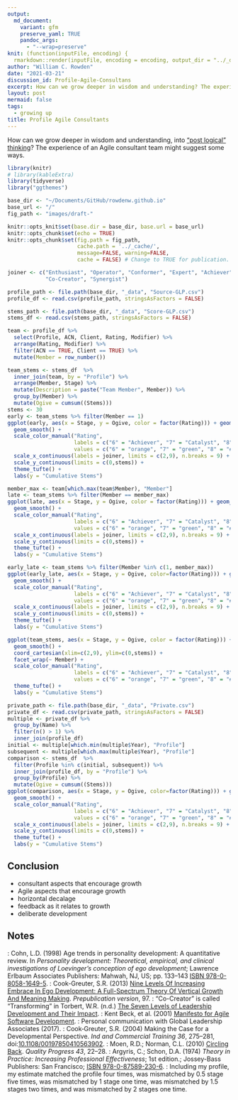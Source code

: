 ```yaml
---
output:
  md_document:
    variant: gfm
    preserve_yaml: TRUE
    pandoc_args:
      - "--wrap=preserve"
knit: (function(inputFile, encoding) {
  rmarkdown::render(inputFile, encoding = encoding, output_dir = "../_drafts") })
author: "William C. Rowden"
date: "2021-03-21"
discussion_id: Profile-Agile-Consultans
excerpt: How can we grow deeper in wisdom and understanding? The experience of an Agile consultant team suggests some ways.
layout: post
mermaid: false
tags:
  - growing up
title: Profile Agile Consultants
---
```


How can we grow deeper in wisdom and understanding, into ["post logical" thinking]({% post_url 2021-03-14-Grown-Up-Thinking %})? The experience of an Agile consultant team might suggest some ways.

```r
library(knitr)
# library(kableExtra)
library(tidyverse)
library("ggthemes")

base_dir <- "~/Documents/GitHub/rowdenw.github.io"
base_url <- "/"
fig_path <- "images/draft-"

knitr::opts_knit$set(base.dir = base_dir, base.url = base_url)
knitr::opts_chunk$set(echo = TRUE)
knitr::opts_chunk$set(fig.path = fig_path,
                      cache.path = '../_cache/',
                      message=FALSE, warning=FALSE,
                      cache = FALSE) # Change to TRUE for publication.
```

```r
joiner <- c("Enthusiast", "Operator", "Conformer", "Expert", "Achiever", "Catalyst",
            "Co-Creator", "Synergist")

profile_path <- file.path(base_dir, "_data", "Source-GLP.csv")
profile_df <- read.csv(profile_path, stringsAsFactors = FALSE)

stems_path <- file.path(base_dir, "_data", "Score-GLP.csv")
stems_df <- read.csv(stems_path, stringsAsFactors = FALSE)

team <- profile_df %>%
  select(Profile, ACN, Client, Rating, Modifier) %>%
  arrange(Rating, Modifier) %>%
  filter(ACN == TRUE, Client == TRUE) %>%
  mutate(Member = row_number())

team_stems <- stems_df  %>%
  inner_join(team, by = "Profile") %>%
  arrange(Member, Stage) %>%
  mutate(Description = paste("Team Member", Member)) %>%
  group_by(Member) %>%
  mutate(Ogive = cumsum((Stems)))
stems <- 30
early <- team_stems %>% filter(Member == 1)
ggplot(early, aes(x = Stage, y = Ogive, color = factor(Rating))) + geom_point() +
  geom_smooth() +
  scale_color_manual("Rating",
                     labels = c("6" = "Achiever", "7" = "Catalyst", "8" = "Co-Creator"),
                     values = c("6" = "orange", "7" = "green", "8" = "#008080")) +
  scale_x_continuous(labels = joiner, limits = c(2,9), n.breaks = 9) +
  scale_y_continuous(limits = c(0,stems)) +
  theme_tufte() +
  labs(y = "Cumulative Stems")
```

```r
member_max <- team[which.max(team$Member), "Member"]
late <- team_stems %>% filter(Member == member_max)
ggplot(late, aes(x = Stage, y = Ogive, color = factor(Rating))) + geom_point() +
  geom_smooth() +
  scale_color_manual("Rating",
                     labels = c("6" = "Achiever", "7" = "Catalyst", "8" = "Co-Creator"),
                     values = c("6" = "orange", "7" = "green", "8" = "#008080")) +
  scale_x_continuous(labels = joiner, limits = c(2,9), n.breaks = 9) +
  scale_y_continuous(limits = c(0,stems)) +
  theme_tufte() +
  labs(y = "Cumulative Stems")
```

```r
early_late <- team_stems %>% filter(Member %in% c(1, member_max))
ggplot(early_late, aes(x = Stage, y = Ogive, color=factor(Rating))) + geom_point() +
  geom_smooth() +
  scale_color_manual("Rating",
                     labels = c("6" = "Achiever", "7" = "Catalyst", "8" = "Co-Creator"),
                     values = c("6" = "orange", "7" = "green", "8" = "#008080")) +
  scale_x_continuous(labels = joiner, limits = c(2,9), n.breaks = 9) +
  scale_y_continuous(limits = c(0,stems)) +
  theme_tufte() +
  labs(y = "Cumulative Stems")
```

```r
ggplot(team_stems, aes(x = Stage, y = Ogive, color = factor(Rating))) + geom_point() +
  geom_smooth() +
  coord_cartesian(xlim=c(2,9), ylim=c(0,stems)) +
  facet_wrap(~ Member) +
  scale_color_manual("Rating",
                     labels = c("6" = "Achiever", "7" = "Catalyst", "8" = "Co-Creator"),
                     values = c("6" = "orange", "7" = "green", "8" = "#008080")) +
  theme_tufte() +
  labs(y = "Cumulative Stems")
```

```r
private_path <- file.path(base_dir, "_data", "Private.csv")
private_df <- read.csv(private_path, stringsAsFactors = FALSE)
multiple <- private_df %>%
  group_by(Name) %>%
  filter(n() > 1) %>%
  inner_join(profile_df)
initial <- multiple[which.min(multiple$Year), "Profile"]
subsequent <- multiple[which.max(multiple$Year), "Profile"]
comparison <- stems_df  %>%
  filter(Profile %in% c(initial, subsequent)) %>%
  inner_join(profile_df, by = "Profile") %>%
  group_by(Profile) %>%
  mutate(Ogive = cumsum((Stems)))
ggplot(comparison, aes(x = Stage, y = Ogive, color=factor(Rating))) + geom_point() +
  geom_smooth() +
  scale_color_manual("Rating",
                     labels = c("6" = "Achiever", "7" = "Catalyst", "8" = "Co-Creator"),
                     values = c("6" = "orange", "7" = "green", "8" = "#008080")) +
  scale_x_continuous(labels = joiner, limits = c(2,9), n.breaks = 9) +
  scale_y_continuous(limits = c(0,stems)) +
  theme_tufte() +
  labs(y = "Cumulative Stems")
```

## Conclusion

* consultant aspects that encourage growth
* Agile aspects that encourage growth
* horizontal decalage
* feedback as it relates to growth
* deliberate development

## Notes

`[^a]`{=markdown}: Cohn, L.D. (1998) Age trends in personality development: A quantitative review. In _Personality development: Theoretical, empirical, and clinical investigations of Loevinger’s conception of ego development_; Lawrence Erlbaum Associates Publishers: Mahwah, NJ, US; pp. 133–143 [ISBN 978-0-8058-1649-5](https://isbn.nu/9780805816495).
`[^b]`{=markdown}: Cook-Greuter, S.R. (2013) [Nine Levels Of Increasing Embrace In Ego Development: A Full-Spectrum Theory Of Vertical Growth And Meaning Making](http://www.cook-greuter.com/Cook-Greuter%209%20levels%20paper%20new%201.1'14%2097p%5B1%5D.pdf). *Prepublication version*, 97.
`[^c]`{=markdown}: "Co-Creator" is called "Transforming" in Torbert, W.R. (n.d.) [The Seven Levels of Leadership Development and Their Impact](https://www.gla.global/the-glp/levels-of-leadership-development/).
`[^d]`{=markdown}: Kent Beck, et al. (2001) [Manifesto for Agile Software Development](https://agilemanifesto.org/).
`[^e]`{=markdown}: Personal communication with Global Leadership Associates (2017).
`[^f]`{=markdown}: Cook‐Greuter, S.R. (2004) Making the Case for a Developmental Perspective. _Ind and Commercial Training_  *36*, 275–281, doi:[10.1108/00197850410563902](https://doi.org/10.1108/00197850410563902).
`[^g]`{=markdown}: Moen, R.D.; Norman, C.L. (2010) [Circling Back](http://www.apiweb.org/circling-back.pdf). _Quality Progress_ *43*, 22–28.
`[^h]`{=markdown}: Argyris, C.; Schon, D.A. (1974) _Theory in Practice: Increasing Professional Effectiveness_; 1st edition.; Jossey-Bass Publishers: San Francisco; [ISBN 978-0-87589-230-6](https://isbn.nu/9780875892306).
`[^i]`{=markdown}: Including my profile, my estimate matched the profile four times, was mismatched by 0.5 stage five times, was mismatched by 1 stage one time, was mismatched by 1.5 stages two times, and was mismatched by 2 stages one time.

